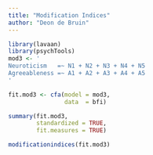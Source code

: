 ```yaml
---
title: "Modification Indices"
author: "Deon de Bruin"
---
```


```r
library(lavaan)
library(psychTools)
mod3 <- '
Neuroticism   =~ N1 + N2 + N3 + N4 + N5
Agreeableness =~ A1 + A2 + A3 + A4 + A5
'

fit.mod3 <- cfa(model = mod3, 
                data  = bfi)

summary(fit.mod3, 
        standardized = TRUE, 
        fit.measures = TRUE)

modificationindices(fit.mod3)
```
